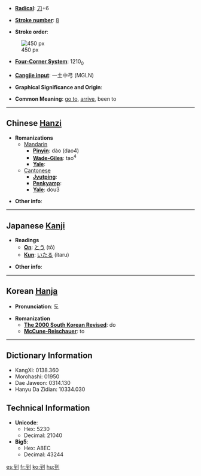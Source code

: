 * '''[[Wiktionary:Chinese radical index| Radical]]''': [[Wiktionary:Chinese radical index 刀|刀]]+6

* '''[[Wiktionary:Chinese total strokes index|Stroke number]]''': [[Wiktionary:Chinese total strokes index 8|8]]

* '''Stroke order''': 
[[Image:到-bw.png|thumbnail|center|450 px]]
* '''[[Wiktionary:Chinese four corner index|Four-Corner System]]''': 1210<sub>0</sub>

* '''[[Wiktionary:Chinese Cangjie index|Cangjie input]]''': 一土中弓 (MGLN)

* '''Graphical Significance and Origin''': 

* '''Common Meaning''': [[go to]], [[arrive]], been to

----

== Chinese [[Hanzi]] ==

* '''Romanizations'''
** [[Mandarin]]
*** '''[[Pinyin]]''': dào (dao4)
*** '''[[Wade-Giles]]''': tao<sup>4</sup>
*** '''[[Yale]]''': 
**[[Cantonese]]
***'''[[Jyutping]]''':
***'''[[Penkyamp]]''': 
***'''[[Yale]]''': dou3

* '''Other info''': 

----

== Japanese [[Kanji]] ==

* '''Readings'''
** '''[[On]]''': [[とう]] (tō)
** '''[[Kun]]''': [[いたる]] (itaru)

* '''Other info''':  

----

== Korean [[Hanja]] ==

* '''Pronunciation''': 도

* '''Romanization'''
** '''[[The 2000 South Korean Revised Romanization|The 2000 South Korean Revised]]''': do
** '''[[McCune-Reischauer]]''': to

----

== Dictionary Information ==

* KangXi: 0138.360
* Morohashi: 01950
* Dae Jaweon: 0314.130
* Hanyu Da Zidian: 10334.030

== Technical Information ==

* '''Unicode''':
** Hex: 5230
** Decimal: 21040
* '''Big5''':
** Hex: A8EC
** Decimal: 43244

[[es:到]]
[[fr:到]]
[[ko:到]]
[[hu:到]]